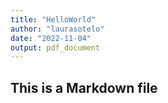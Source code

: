 ```yaml
---
title: "HelloWorld"
author: "laurasotelo"
date: "2022-11-04"
output: pdf_document
---
```



## This is a Markdown file